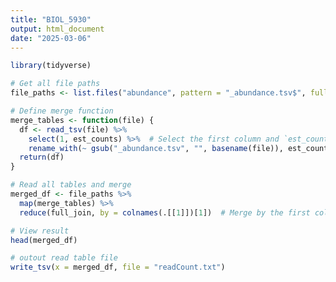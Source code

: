 ```yaml
---
title: "BIOL_5930"
output: html_document
date: "2025-03-06"
---
```


```r
library(tidyverse)

# Get all file paths
file_paths <- list.files("abundance", pattern = "_abundance.tsv$", full.names = TRUE)

# Define merge function
merge_tables <- function(file) {
  df <- read_tsv(file) %>%
    select(1, est_counts) %>%  # Select the first column and `est_counts`
    rename_with(~ gsub("_abundance.tsv", "", basename(file)), est_counts)  # Rename `est_counts` using the filename
  return(df)
}

# Read all tables and merge
merged_df <- file_paths %>%
  map(merge_tables) %>% 
  reduce(full_join, by = colnames(.[[1]])[1])  # Merge by the first column (gene_id)

# View result
head(merged_df)
```

```r
# outout read table file
write_tsv(x = merged_df, file = "readCount.txt")
```
